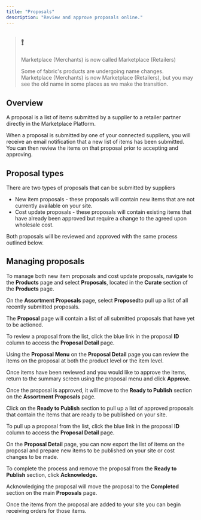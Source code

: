 ```yaml
---
title: "Proposals"
description: "Review and approve proposals online."
---
```


> ## ❗️
> 
> Marketplace (Merchants) is now called Marketplace (Retailers)
> 
> Some of fabric's products are undergoing name changes. Marketplace (Merchants) is now Marketplace (Retailers), but you may see the old name in some places as we make the transition.

## Overview

A proposal is a list of items submitted by a supplier to a retailer partner directly in the Marketplace Platform. 

When a proposal is submitted by one of your connected suppliers, you will receive an email notification that a new list of items has been submitted. You can then review the items on that proposal prior to accepting and approving. 

## Proposal types

There are two types of proposals that can be submitted by suppliers

* New item proposals - these proposals will contain new items that are not currently available on your site.
* Cost update proposals - these proposals will contain existing items that have already been approved but require a change to the agreed upon wholesale cost.

Both proposals will be reviewed and approved with the same process outlined below. 

## Managing proposals

To manage both new item proposals and cost update proposals, navigate to the **Products** page and select **Proposals**, located in the **Curate** section of the **Products** page.

On the **Assortment Proposals** page, select **Proposed**to pull up a list of all recently submitted proposals.

The **Proposal** page will contain a list of all submitted proposals that have yet to be actioned. 

To review a proposal from the list, click the blue link in the proposal **ID** column to access the **Proposal Detail** page.

Using the **Proposal Menu** on the **Proposal Detail** page you can review the items on the proposal at both the product level or the item level.

Once items have been reviewed and you would like to approve the items, return to the summary screen using the proposal menu and click **Approve.**

Once the proposal is approved, it will move to the **Ready to Publish** section on the **Assortment Proposals** page.

Click on the **Ready to Publish** section to pull up a list of approved proposals that contain the items that are ready to be published on your site. 

To pull up a proposal from the list, click the blue link in the proposal **ID** column to access the **Proposal Detail** page.

On the **Proposal Detail** page, you can now export the list of items on the proposal and prepare new items to be published on your site or cost changes to be made.

To complete the process and remove the proposal from the **Ready to Publish** section, click **Acknowledge.**

Acknowledging the proposal will move the proposal to the **Completed** section on the main **Proposals** page. 

Once the items from the proposal are added to your site you can begin receiving orders for those items.